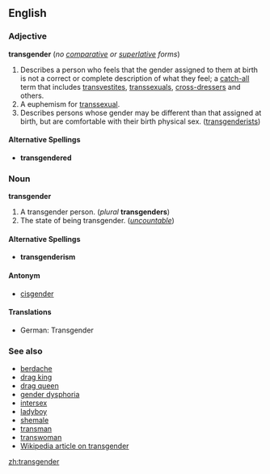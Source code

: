 {{Wikipedia}}
==English==
===Adjective===
'''transgender''' (''no [[comparative]] or [[superlative]] forms'')

#Describes a person who feels that the gender assigned to them at birth is not a correct or complete description of what they feel; a [[catch-all]] term that includes [[transvestite]]s, [[transsexual]]s, [[cross-dresser]]s and others.
#A euphemism for [[transsexual]].
#Describes persons whose gender may be different than that assigned at birth, but are comfortable with their birth physical sex.  ([[transgenderist]]s)

====Alternative Spellings====
*'''transgendered'''

===Noun===
'''transgender''' 

#A transgender person.  (''plural'' '''transgenders''')
#The state of being transgender.  (''[[uncountable]]'')

====Alternative Spellings====
*'''transgenderism'''

====Antonym====
*[[cisgender]]

====Translations====
*German: Transgender <!--noun?-->

===See also===
*[[berdache]]
*[[drag king]]
*[[drag queen]]
*[[gender dysphoria]]
*[[intersex]]
*[[ladyboy]]
*[[shemale]]
*[[transman]]
*[[transwoman]]
*[[w:Transgender|Wikipedia article on transgender]]

[[zh:transgender]]